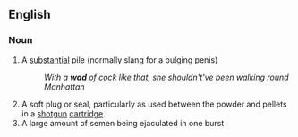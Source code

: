 ==English==

===Noun===
# A [[substantial]] pile (normally slang for a bulging penis)
#:''With a '''wad''' of cock like that, she shouldn't've been walking round Manhattan''
# A soft plug or seal, particularly as used between the powder and pellets in a [[shotgun]] [[cartridge]].
# A large amount of semen being ejaculated in one burst